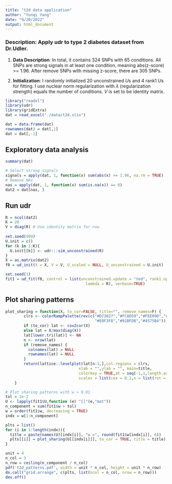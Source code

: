 ```yaml
---
title: "t2d data application"
author: "Yunqi Yang"
date: "9/20/2022"
output: html_document
---
```


### Description: Apply udr to type 2 diabetes dataset from Dr.Udler. 

1. **Data Description**: In total, it contains 324 SNPs with 65 conditions. All SNPs are strong signals in at least one condition, meaning abs(z-score) >= 1.96. After remove SNPs with missing z-score, there are 305 SNPs. 

2. **Initialization**: I randomly initialized 20 unconstrained $U$s and 4 rank1 $U$s for fitting. I use nuclear norm regularization with $\lambda$ (regularization strength) equals the number of conditions. $V$ is set to be identity matrix. 

```r
library("readxl")
library(udr)
library(gridExtra)
dat = read_excel("./data/t2d.xlsx")
```

```r
dat = data.frame(dat)
rownames(dat) = dat[,1]
dat = dat[,-1]
```

## Exploratory data analysis
```r
summary(dat)
```

```r
# Select strong signals
signals = apply(dat, 1, function(x) sum(abs(x) >= 1.96, na.rm = TRUE) != 0)
# Remove NAs
nas = apply(dat, 1, function(x) sum(is.na(x)) == 0)
dat2 = dat[nas, ]
```

## Run udr
```r
R = ncol(dat2)
K = 20
V = diag(R) # Use identity matrix for now
  
set.seed(999)
U.init = c()
for (k in 1:K){
  U.init[[k]] <- udr:::sim_unconstrained(R)
}
X = as.matrix(dat2)
f0 = ud_init(X = X, V = V, U_scaled = NULL, U_unconstrained = U.init)
```

```r
set.seed(1)
fit1 = ud_fit(f0, control = list(unconstrained.update = "ted", rank1.update = "ted", resid.update = 'none', scaled.update = "fa", maxiter=1e3, tol = 1e-02, tol.lik = 1e-2, n0 = 0,
                                   lambda = R), verbose=TRUE)
```

## Plot sharing patterns 
```r
plot_sharing = function(X, to_cor=FALSE, title="", remove_names=F) {
        clrs <- colorRampPalette(rev(c("#D73027","#FC8D59","#FEE090","#FFFFBF",
                                       "#E0F3F8","#91BFDB","#4575B4")))(128)
        if (to_cor) lat <- cov2cor(X)
        else lat = X/max(diag(X))
        lat[lower.tri(lat)] <- NA
        n <- nrow(lat)
        if (remove_names) {
          colnames(lat) = NULL
          rownames(lat) = NULL
        }
        return(lattice::levelplot(lat[n:1,],col.regions = clrs,
                                xlab = "",ylab = "", main=title,
                                colorkey = TRUE,at = seq(-1,1,length.out = 128),
                                scales = list(cex = 0.2,x = list(rot = 45))))
    }
```

```r
# Plot sharing patterns with w > 0.01 
tol = 1e-2
U <- lapply(fit1$U,function (e) "[["(e,"mat"))
n_component = sum(fit1$w > tol)
w = order(fit1$w, decreasing = TRUE)
indx = w[1:n_component]
```

```r
plts = list()
for (i in 1:length(indx)){
  title = paste(names(U)[indx[i]], "w =", round(fit1$w[indx[i]], 6))
  plts[[i]] = plot_sharing(U[[indx[i]]], to_cor = TRUE, title = title)
}
```

```r
unit = 4
n_col = 3
n_row = ceiling(n_component / n_col)
pdf('t2d_patterns.pdf', width = unit * n_col, height = unit * n_row)
do.call("grid.arrange", c(plts, list(ncol = n_col, nrow = n_row)))
dev.off()
```


